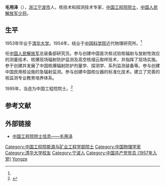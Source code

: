 
{{Infobox person
| honorific_suffix = [[中国工程院院士|院士]]
| 图像       = 
| 图像说明   = 
| 姓名       = 毛用泽
| 本名       = 
| 出生日期   = {{birth date|1930|9|1}}
| 出生地     = {{CHN-1928|浙江省}}[[宁波市|宁波市]]
| 死亡日期   = {{death date and age|2022|03|06|1930|09|01}}
| 死亡地     = {{CHN}}[[北京市|北京市]]
| 國籍       = {{PRC}}
| 别名       = 
| 种族       = [[汉族|汉族]]
| 籍贯       = [[浙江省|浙江]][[宁波|宁波]]
| 母校       = [[宁波效实中学|宁波效实中学]]<br>[[交通大学|交通大学]]<br>[[北京大学|北京大学]]<br>[[清华大学|清华大学]]<br>[[中国科学院近代物理研究所|中国科学院近代物理研究所]]
| 职业       = 工程师
| 活跃时期   = 
| 政党       = {{CPC}}
| 政治运动   = 
| 组织       = 
| 机构       = [[中国人民解放军总装备部|中国人民解放军总装备部]][[中国人民解放军军事科学院防化研究院|防化研究院]]
| 研究领域   = 核技术应用
| 知名于     = 
| 知名作品   = 
| 宗教信仰   = 
| 配偶       = <!--{{marriage|姓名|年份}} -->
| 子女       = 
| 父母       = 
| 亲属       = 
| 受影响于   = 
| 影响于     = 
| title       = {{ubl
  |{{Infobox People CAE
  |学部 = 能源与矿业工程学部
  |专业 = 
  |当选年 = 1995年
  }}
 }}
| 获奖       = <!--  {{Awards|award= |year= |title= }} -->
| 网站       = <!-- {{URL| }} -->
}}
'''毛用泽'''（{{bd|1930年|9月1日|2022年|3月6日|catIdx=Mao}}），[[浙江|浙江]][[宁波市|宁波市]]人，核技术和探测技术专家，[[中国工程院|中国工程院]][[中国工程院院士|院士]]，[[中国人民解放军少将|中国人民解放军少将]]。

== 生平 ==
1953年毕业于[[清华大学|清华大学]]。1954年，结业于[[中国科学院|中国科学院]]近代物理研究所。<ref name=":0" />

任[[中国人民解放军|中国人民解放军]]总装备部研究员。参与创建中国首次核试验核辐射与放射性效应的测量技术、核爆现场辐射防护监测及高空核烟云取样技术，并指挥了现场实施。参于创建并发展了中国核爆辐射防护剂量学、探测学、系列监测装备等。参与创建中国民用核设施的急辐射监测。参与创建中国核仪器的标准化技术。建立了完善的核监测专业教育培养体系。

1995年，当选为中国工程院院士。<ref name=":0">{{Cite news|last=岳怀让|title=核技术应用专家、中国工程院院士毛用泽逝世|work=澎湃新闻|accessdate=2022-03-06|date=2022-03-06|url=https://www.thepaper.cn/newsDetail_forward_16986067|language=zh}}</ref>

== 参考文献 ==
{{Reflist}}

==外部链接==
*[https://web.archive.org/web/20070203124518/http://www.cae.cn/experts/detail.jsp?id=407 中国工程院院士信息——毛用泽]

{{中国工程院能源与矿业工程学部院士}}

{{Authority control}}
{{DEFAULTSORT:Mao}}
[[Category:中国工程院能源与矿业工程学部院士|Category:中国工程院能源与矿业工程学部院士]]
[[Category:中国物理学家|Category:中国物理学家]]
[[Category:清华大学校友|Category:清华大学校友]]
[[Category:宁波人|Category:宁波人]]
[[Category:中国共产党党员_(1957年入党)|Category:中国共产党党员 (1957年入党)]]
[[Category:毛姓|Yongze]]